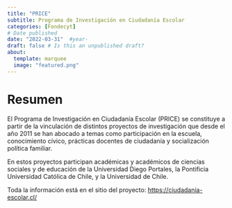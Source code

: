 ```yaml
---
title: "PRICE"
subtitle: Programa de Investigación en Ciudadanía Escolar
categories: [Fondecyt]
# Date published
date: "2022-03-31"  #year-
draft: false # Is this an unpublished draft?
about:
  template: marquee
  image: "featured.png"  
---
```

# Resumen

El Programa de Investigación en Ciudadanía Escolar (PRICE) se constituye a partir de la vinculación de distintos proyectos de investigación que desde el año 2011 se han abocado a temas como participación en la escuela, conocimiento cívico, prácticas docentes de ciudadanía y socialización política familiar.

En estos proyectos participan académicas y académicos de ciencias sociales y de educación de la Universidad Diego Portales, la Pontificia Universidad Católica de Chile, y la Universidad de Chile.

Toda la información está en el sitio del proyecto: [https://ciudadania-escolar.cl/](https://ciudadania-escolar.cl/)
